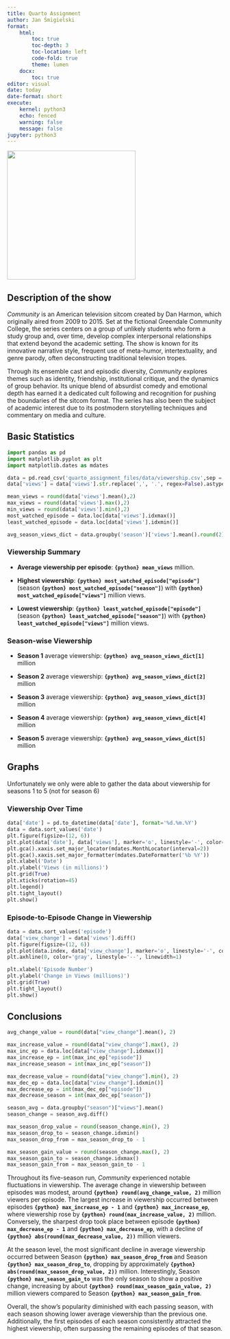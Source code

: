 ```yaml
---
title: Quarto Assignment
author: Jan Śmigielski
format: 
    html:
        toc: true
        toc-depth: 3
        toc-location: left
        code-fold: true
        theme: lumen
    docx:
        toc: true
editor: visual
date: today
date-format: short
execute:
    kernel: python3
    echo: fenced
    warning: false
    message: false
jupyter: python3
---
```


![](quarto_assignment_files/images/Community_2009_logo.png){width="300"}

## Description of the show

*Community* is an American television sitcom created by Dan Harmon, which originally aired from 2009 to 2015. Set at the fictional Greendale Community College, the series centers on a group of unlikely students who form a study group and, over time, develop complex interpersonal relationships that extend beyond the academic setting. The show is known for its innovative narrative style, frequent use of meta-humor, intertextuality, and genre parody, often deconstructing traditional television tropes.

Through its ensemble cast and episodic diversity, *Community* explores themes such as identity, friendship, institutional critique, and the dynamics of group behavior. Its unique blend of absurdist comedy and emotional depth has earned it a dedicated cult following and recognition for pushing the boundaries of the sitcom format. The series has also been the subject of academic interest due to its postmodern storytelling techniques and commentary on media and culture.

## Basic Statistics

```python
import pandas as pd
import matplotlib.pyplot as plt
import matplotlib.dates as mdates

data = pd.read_csv('quarto_assignment_files/data/viewership.csv',sep = ';')
data['views'] = data['views'].str.replace(',', '.', regex=False).astype(float)

mean_views = round(data['views'].mean(),2)
max_views = round(data['views'].max(),2)
min_views = round(data['views'].min(),2)
most_watched_episode = data.loc[data['views'].idxmax()]
least_watched_episode = data.loc[data['views'].idxmin()]

avg_season_views_dict = data.groupby('season')['views'].mean().round(2).to_dict()

```

### Viewership Summary

-   **Average viewership per episode**: **`{python} mean_views`** million.

-   **Highest viewership**: **`{python} most_watched_episode["episode"]`** (season **`{python} most_watched_episode["season"]`**) with **`{python} most_watched_episode["views"]`** million views.

-   **Lowest viewership**: **`{python} least_watched_episode["episode"]`** (season **`{python} least_watched_episode["season"]`**) with **`{python} least_watched_episode["views"]`** million views.

### Season-wise Viewership

-   **Season 1** average viewership: **`{python} avg_season_views_dict[1]`** million

-   **Season 2** average viewership: **`{python} avg_season_views_dict[2]`** million

-   **Season 3** average viewership: **`{python} avg_season_views_dict[3]`** million

-   **Season 4** average viewership: **`{python} avg_season_views_dict[4]`** million

-   **Season 5** average viewership: **`{python} avg_season_views_dict[5]`** million

## Graphs

Unfortunately we only were able to gather the data about viewership for seasons 1 to 5 (not for season 6)

### Viewership Over Time

```python
data['date'] = pd.to_datetime(data['date'], format='%d.%m.%Y')
data = data.sort_values('date')
plt.figure(figsize=(12, 6))
plt.plot(data['date'], data['views'], marker='o', linestyle='-', color='teal', label='Viewership')
plt.gca().xaxis.set_major_locator(mdates.MonthLocator(interval=2))
plt.gca().xaxis.set_major_formatter(mdates.DateFormatter('%b %Y')) 
plt.xlabel('Date')
plt.ylabel('Views (in millions)')
plt.grid(True)
plt.xticks(rotation=45)  
plt.legend()
plt.tight_layout() 
plt.show()
```

### Episode-to-Episode Change in Viewership

```python
data = data.sort_values('episode')
data['view_change'] = data['views'].diff()
plt.figure(figsize=(12, 6))
plt.plot(data.index, data['view_change'], marker='o', linestyle='-', color='teal')
plt.axhline(0, color='gray', linestyle='--', linewidth=1)

plt.xlabel('Episode Number')
plt.ylabel('Change in Views (millions)')
plt.grid(True)
plt.tight_layout()
plt.show()
```

## Conclusions

```python
avg_change_value = round(data["view_change"].mean(), 2)

max_increase_value = round(data["view_change"].max(), 2)
max_inc_ep = data.loc[data["view_change"].idxmax()]
max_increase_ep = int(max_inc_ep["episode"])
max_increase_season = int(max_inc_ep["season"])

max_decrease_value = round(data["view_change"].min(), 2)
max_dec_ep = data.loc[data["view_change"].idxmin()]
max_decrease_ep = int(max_dec_ep["episode"])
max_decrease_season = int(max_dec_ep["season"])

season_avg = data.groupby("season")["views"].mean()
season_change = season_avg.diff()

max_season_drop_value = round(season_change.min(), 2)
max_season_drop_to = season_change.idxmin()
max_season_drop_from = max_season_drop_to - 1

max_season_gain_value = round(season_change.max(), 2)
max_season_gain_to = season_change.idxmax()
max_season_gain_from = max_season_gain_to - 1
```

Throughout its five-season run, *Community* experienced notable fluctuations in viewership. The average change in viewership between episodes was modest, around **`{python} round(avg_change_value, 2)`** million viewers per episode. The largest increase in viewership occurred between episodes **`{python} max_increase_ep - 1`** and **`{python} max_increase_ep`**, where viewership rose by **`{python} round(max_increase_value, 2)`** million. Conversely, the sharpest drop took place between episode **`{python} max_decrease_ep - 1`** and **`{python} max_decrease_ep`**, with a decline of **`{python} abs(round(max_decrease_value, 2))`** million viewers.

At the season level, the most significant decline in average viewership occurred between Season **`{python} max_season_drop_from`** and Season **`{python} max_season_drop_to`**, dropping by approximately **`{python} abs(round(max_season_drop_value, 2))`** million. Interestingly, Season **`{python} max_season_gain_to`** was the only season to show a positive change, increasing by about **`{python} round(max_season_gain_value, 2)`** million viewers compared to Season **`{python} max_season_gain_from`**.

Overall, the show's popularity diminished with each passing season, with each season showing lower average viewership than the previous one. Additionally, the first episodes of each season consistently attracted the highest viewership, often surpassing the remaining episodes of that season.